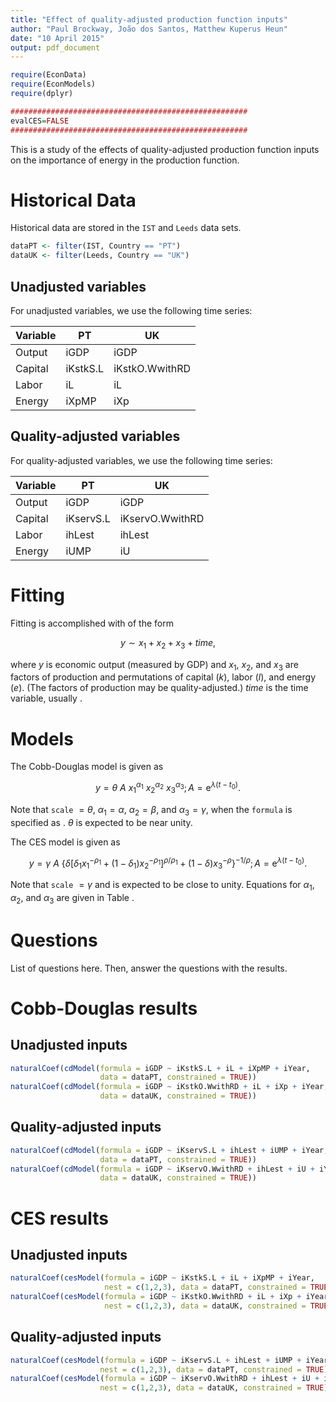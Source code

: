 ```yaml
---
title: "Effect of quality-adjusted production function inputs"
author: "Paul Brockway, João dos Santos, Matthew Kuperus Heun"
date: "10 April 2015"
output: pdf_document
---
```


```r
require(EconData)
require(EconModels)
require(dplyr)

#####################################################
evalCES=FALSE
#####################################################
```

This is a study of the effects of quality-adjusted production function inputs
on the importance of energy in the production function.

# Historical Data

Historical data are stored in the `IST` and `Leeds` data sets.

```r
dataPT <- filter(IST, Country == "PT")
dataUK <- filter(Leeds, Country == "UK")
```

## Unadjusted variables

For unadjusted variables, we use the following time series:

Variable | PT       | UK    
-------- | -------- | -----------
Output   | iGDP     | iGDP
Capital  | iKstkS.L | iKstkO.WwithRD
Labor    | iL       | iL
Energy   | iXpMP    | iXp

## Quality-adjusted variables

For quality-adjusted variables, we use the following time series:

Variable | PT         | UK    
-------- | ---------- | ---------------
Output   | iGDP       | iGDP
Capital  | iKservS.L  | iKservO.WwithRD
Labor    | ihLest     | ihLest
Energy   | iUMP       | iU

# Fitting

Fitting is accomplished with \emph{formulas} of the form

$$
y \sim x_1 + x_2 + x_3 + time,
$$

where $y$ is economic output (measured by GDP) and 
$x_1$, $x_2$, and $x_3$ are factors of production
and permutations of
capital ($k$), labor ($l$), and energy ($e$).
(The factors of production may be quality-adjusted.)
$time$ is the time variable, usually \texttt{iYear}. 

# Models

The Cobb-Douglas model is given as

$$
  y = \theta \: A \: x_1^{\alpha_1} \: x_2^{\alpha_2} \: x_3^{\alpha_3}; 
      A = \mathrm{e}^{\lambda (t-t_0)}.
$$

Note that 
`scale`  $= \theta$, 
$\alpha_1 = \alpha$,
$\alpha_2 = \beta$, and
$\alpha_3 = \gamma$,
when the `formula` is specified as \texttt{y~$\sim$~k~+~l~+~e~+~time}.
$\theta$ is expected to be near unity.

The CES model is given as

$$
  y = \gamma \: A \: \left\{\delta \left[\delta_1 x_1^{-\rho_1} 
      + (1-\delta_1)x_2^{-\rho_1} \right]^{\rho/\rho_1} 
      + (1-\delta) x_3^{-\rho} \right\}^{-1/\rho}; 
      A = \mathrm{e}^{\lambda (t-t_0)}.
$$

Note that `scale` $= \gamma$ and is expected to be close to unity. 
Equations for $\alpha_1$, $\alpha_2$, and $\alpha_3$ are given in Table \ref{tab:CES_abg_equations}.

\begin{table} \caption{Equations for $\alpha$, $\beta$, and $\gamma$ for the various CES nestings, 
                        provided that the \texttt{formula} is specified as \texttt{y~$\sim$~k~+~l~+~e~+~time}.} 
\label{tab:CES_abg_equations} 
  \begin{center}
    \begin{tabular}{c c c c c} 
      \toprule
      Nesting         & Nest              & $\alpha_1$ ($\alpha$)   & $\alpha_2$ ($\beta$)    & $\alpha_3$ ($\gamma$)       \\
      \midrule
      ($kl$) + ()     & \texttt{c(1,2)}   & $\delta_1$              & $1 - \delta_1$          & 0          \\
      ($kl$) + ($e$)  & \texttt{c(1,2,3)} & $\delta \delta_1$       & $\delta (1 - \delta_1)$ & $1 - \delta$ \\   
      ($le$) + ($k$)  & \texttt{c(2,3,1)} & $1 - \delta$            & $\delta \delta_1$       & $\delta (1 - \delta_1)$ \\
      ($ek$) + ($l$)  & \texttt{c(3,1,2)} & $\delta (1 - \delta_1)$ & $1 - \delta$            & $\delta \delta_1$ \\
      \bottomrule
    \end{tabular}
  \end{center}
\end{table}

# Questions

List of questions here.
Then, answer the questions with the results.

# Cobb-Douglas results


## Unadjusted inputs

```r
naturalCoef(cdModel(formula = iGDP ~ iKstkS.L + iL + iXpMP + iYear, 
                    data = dataPT, constrained = TRUE))
naturalCoef(cdModel(formula = iGDP ~ iKstkO.WwithRD + iL + iXp + iYear, 
                    data = dataUK, constrained = TRUE))
```

## Quality-adjusted inputs

```r
naturalCoef(cdModel(formula = iGDP ~ iKservS.L + ihLest + iUMP + iYear, 
                    data = dataPT, constrained = TRUE))
naturalCoef(cdModel(formula = iGDP ~ iKservO.WwithRD + ihLest + iU + iYear, 
                    data = dataUK, constrained = TRUE))
```


# CES results

## Unadjusted inputs

```r
naturalCoef(cesModel(formula = iGDP ~ iKstkS.L + iL + iXpMP + iYear, 
                     nest = c(1,2,3), data = dataPT, constrained = TRUE))
naturalCoef(cesModel(formula = iGDP ~ iKstkO.WwithRD + iL + iXp + iYear, 
                     nest = c(1,2,3), data = dataUK, constrained = TRUE))
```

## Quality-adjusted inputs

```r
naturalCoef(cesModel(formula = iGDP ~ iKservS.L + ihLest + iUMP + iYear, 
                    nest = c(1,2,3), data = dataPT, constrained = TRUE))
naturalCoef(cesModel(formula = iGDP ~ iKservO.WwithRD + ihLest + iU + iYear, 
                    nest = c(1,2,3), data = dataUK, constrained = TRUE))
```

